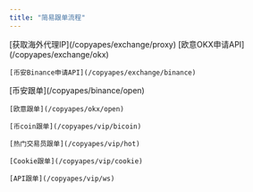 ```yaml
---
title: "简易跟单流程"
---
```


<Steps>
  <Step title="注册登录跟单猿，获取可用IP">
    [获取海外代理IP](/copyapes/exchange/proxy)
  </Step>
  <Step title="申请交易所API">
    [欧意OKX申请API](/copyapes/exchange/okx)

    [币安Binance申请API](/copyapes/exchange/binance)
  </Step>
  <Step title="选择跟单渠道进行跟单">
    [币安跟单](/copyapes/binance/open)

    [欧意跟单](/copyapes/okx/open)

    [币coin跟单](/copyapes/vip/bicoin)

    [热门交易员跟单](/copyapes/vip/hot)

    [Cookie跟单](/copyapes/vip/cookie)

    [API跟单](/copyapes/vip/ws)
  </Step>
</Steps>